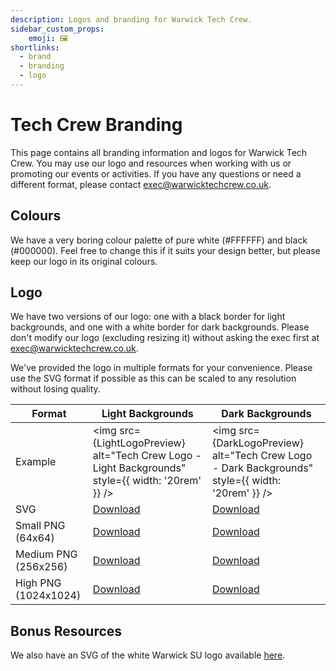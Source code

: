 ```yaml
---
description: Logos and branding for Warwick Tech Crew.
sidebar_custom_props:
    emoji: 🖼️
shortlinks:
  - brand
  - branding
  - logo
---
```


# Tech Crew Branding

This page contains all branding information and logos for Warwick Tech Crew. You may use our logo and resources when
working with us or promoting our events or activities. If you have any questions or need a different format, please
contact exec@warwicktechcrew.co.uk.

## Colours
We have a very boring colour palette of pure white (#FFFFFF) and black (#000000). Feel free to change this if it suits
your design better, but please keep our logo in its original colours.

## Logo

We have two versions of our logo: one with a black border for light backgrounds, and one with a white border for
dark backgrounds. Please don't modify our logo (excluding resizing it) without asking the exec first at
exec@warwicktechcrew.co.uk.

We've provided the logo in multiple formats for your convenience. Please use the SVG format if possible as this can
be scaled to any resolution without losing quality.

| Format               | Light Backgrounds                                                                                  | Dark Backgrounds                                                                                 |
|----------------------|----------------------------------------------------------------------------------------------------|--------------------------------------------------------------------------------------------------|
| Example              | <img src={LightLogoPreview} alt="Tech Crew Logo - Light Backgrounds" style={{ width: '20rem' }} /> | <img src={DarkLogoPreview} alt="Tech Crew Logo - Dark Backgrounds" style={{ width: '20rem' }} /> |
| SVG                  | <a href="/logo-light.svg" target="_blank" download>Download</a>                                    | <a href="/logo-dark.svg" target="_blank" download>Download</a>                                   |
| Small PNG (64x64)    | <a href="/logo-light-small.png" target="_blank" download>Download</a>                              | <a href="/logo-dark-small.png" target="_blank" download>Download</a>                             |
| Medium PNG (256x256) | <a href="/logo-light-medium.png" target="_blank" download>Download</a>                             | <a href="/logo-dark-medium.png" target="_blank" download>Download</a>                            |
| High PNG (1024x1024) | <a href="/logo-light-high.png" target="_blank" download>Download</a>                               | <a href="/logo-dark-high.png" target="_blank" download>Download</a>                              |

## Bonus Resources

We also have an SVG of the white Warwick SU logo available
<a href="/icons/warwick-su.svg" target="_blank" download>here</a>.